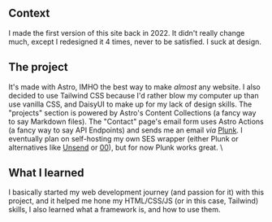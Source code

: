 ## Context

I made the first version of this site back in 2022. It didn't really change much, except I redesigned it 4 times, never to be satisfied. I suck at design.

## The project

It's made with Astro, IMHO the best way to make _almost_ any website. I also decided to use Tailwind CSS because I'd rather blow my computer up than use vanilla CSS, and DaisyUI to make up for my lack of design skills. The "projects" section is powered by Astro's Content Collections (a fancy way to say Markdown files). The "Contact" page's email form uses Astro Actions (a fancy way to say API Endpoints) and sends me an email _via_ [Plunk](https://useplunk.com). I eventually plan on self-hosting my own SES wrapper (either Plunk or alternatives like [Unsend](https://unsend.dev) or [00](https://double-zero.cloud)), but for now Plunk works great. \

## What I learned

I basically started my web development journey (and passion for it) with this project, and it helped me hone my HTML/CSS/JS (or in this case, Tailwind) skills, I also learned what a framework is, and how to use them.

